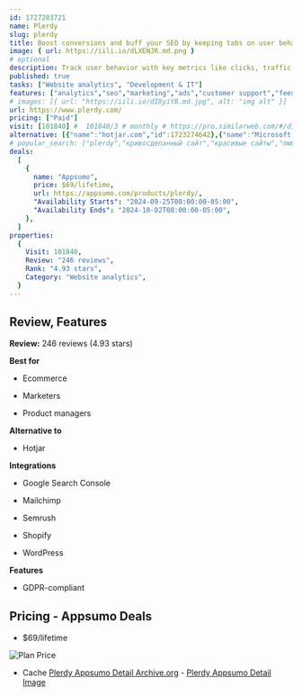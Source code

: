 ```yaml
---
id: 1727283721
name: Plerdy 
slug: plerdy
title: Boost conversions and buff your SEO by keeping tabs on user behavior
image: { url: https://iili.io/dLXENJR.md.png }
# optional
description: Track user behavior with key metrics like clicks, traffic type, and deviceUse heatmaps and UX/SEO analytics to make informed decisions for optimizing your website
published: true
tasks: ["Website analytics", "Development & IT"]
features: ["analytics","seo","marketing","ads","customer support","feedback","productivity","collaboration"]
# images: [{ url: "https://iili.io/dI8yiYB.md.jpg", alt: "img alt" }]
url: https://www.plerdy.com/
pricing: ["Paid"]
visit: [101840] #  101840/3 # monthly # https://pro.similarweb.com/#/digitalsuite/websiteanalysis/home
alternative: [{"name":"hotjar.com","id":1723274642},{"name":"Microsoft Clarity","id":1723274556},{"name":"Clicky","id":1723274597},{"name":"Amplitude","id":1723274688},{"name":"TruConversion","id":1724914888},{"name":"Screpy","id":1723866912},{"name":"goatcounter","id":1723178418},{"name":"URL Monitor","id":1722144092},{"name":"Plausible Analytics","id":1723178475},{"name":"humblytics.com","id":1723274515}]
# popular_search: ["plerdy","кривосделанный сайт","красивые сайты","любой сайт","подборка крутых сайтов блочный тип","plerdy"]
deals:
  [
    {
      name: "Appsumo",
      price: $69/lifetime,
      url: https://appsumo.com/products/plerdy/,
      "Availability Starts": "2024-09-25T08:00:00-05:00",
      "Availability Ends": "2024-10-02T08:00:00-05:00",
    },
  ]
properties:
  {
    Visit: 101840,
    Review: "246 reviews",
    Rank: "4.93 stars",
    Category: "Website analytics",
  }
---
```


## Review, Features

**Review:** 246 reviews (4.93 stars)

**Best for**

- Ecommerce

- Marketers

- Product managers

**Alternative to**

- Hotjar

**Integrations**

- Google Search Console

- Mailchimp

- Semrush

- Shopify

- WordPress

**Features**

- GDPR-compliant

## Pricing - Appsumo Deals

- $69/lifetime

<Img src="https://iili.io/dLhO5xf.png" alt="Plan Price" />

- Cache [Plerdy  Appsumo Detail Archive.org](https://web.archive.org/web/*/https://appsumo.com/products/plerdy/) - [Plerdy  Appsumo Detail Image](https://iili.io/dLhOifp.png)
